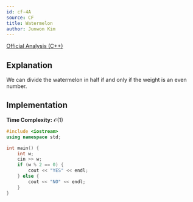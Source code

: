 ```yaml
---
id: cf-4A
source: CF
title: Watermelon
author: Junwon Kim
---
```


[Official Analysis (C++)](https://codeforces.com/blog/entry/95249)

## Explanation

We can divide the watermelon in half if and only if the weight is an even number.

## Implementation

**Time Complexity:** $\mathcal{O}(1)$

<LanguageSection>
<CPPSection>

```cpp
#include <iostream>
using namespace std;

int main() {
	int w;
	cin >> w;
	if (w % 2 == 0) {
		cout << "YES" << endl;
	} else {
		cout << "NO" << endl;
	}
}
```

</CPPSection>
</LanguageSection>
